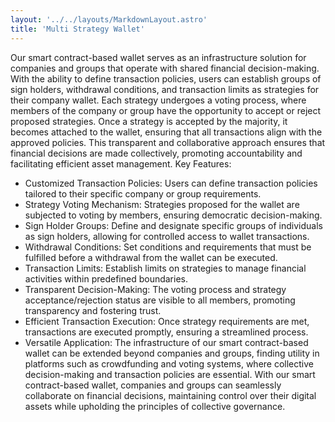 ```yaml
---
layout: '../../layouts/MarkdownLayout.astro'
title: 'Multi Strategy Wallet'
---
```


Our smart contract-based wallet serves as an infrastructure solution for companies and groups that operate with shared financial decision-making. With the ability to define transaction policies, users can establish groups of sign holders, withdrawal conditions, and transaction limits as strategies for their company wallet. Each strategy undergoes a voting process, where members of the company or group have the opportunity to accept or reject proposed strategies. Once a strategy is accepted by the majority, it becomes attached to the wallet, ensuring that all transactions align with the approved policies. This transparent and collaborative approach ensures that financial decisions are made collectively, promoting accountability and facilitating efficient asset management.
Key Features:

- Customized Transaction Policies: Users can define transaction policies tailored to their specific company or group requirements.
- Strategy Voting Mechanism: Strategies proposed for the wallet are subjected to voting by members, ensuring democratic decision-making.
- Sign Holder Groups: Define and designate specific groups of individuals as sign holders, allowing for controlled access to wallet transactions.
- Withdrawal Conditions: Set conditions and requirements that must be fulfilled before a withdrawal from the wallet can be executed.
- Transaction Limits: Establish limits on strategies to manage financial activities within predefined boundaries.
- Transparent Decision-Making: The voting process and strategy acceptance/rejection status are visible to all members, promoting transparency and fostering trust.
- Efficient Transaction Execution: Once strategy requirements are met, transactions are executed promptly, ensuring a streamlined process.
- Versatile Application: The infrastructure of our smart contract-based wallet can be extended beyond companies and groups, finding utility in platforms such as crowdfunding and voting systems, where collective decision-making and transaction policies are essential.
  With our smart contract-based wallet, companies and groups can seamlessly collaborate on financial decisions, maintaining control over their digital assets while upholding the principles of collective governance.
